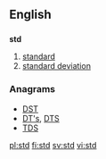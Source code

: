 {{also|STD}}
==English==

==={{abbreviation-old|en}}===
'''std'''

# [[standard]]
# [[standard deviation]]

===Anagrams===
* [[DST#English|DST]] 
* [[DT's#English|DT's]], [[DTS#English|DTS]]
* [[TDS#English|TDS]]

[[pl:std]]
[[fi:std]]
[[sv:std]]
[[vi:std]]